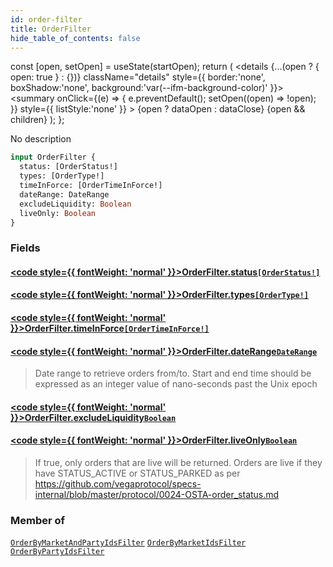 ```yaml
---
id: order-filter
title: OrderFilter
hide_table_of_contents: false
---
```







  const [open, setOpen] = useState(startOpen);
  return (
    <details {...(open ? { open: true } : {})} className="details" style={{ border:'none', boxShadow:'none', background:'var(--ifm-background-color)' }}>
      <summary
        onClick={(e) => {
          e.preventDefault();
          setOpen((open) => !open);
        }}
        style={{ listStyle:'none' }}
      >
      {open ? dataOpen : dataClose}
      </summary>
      {open && children}
    </details>
  );
};




No description


```graphql
input OrderFilter {
  status: [OrderStatus!]
  types: [OrderType!]
  timeInForce: [OrderTimeInForce!]
  dateRange: DateRange
  excludeLiquidity: Boolean
  liveOnly: Boolean
}
```


### Fields

#### [<code style={{ fontWeight: 'normal' }}>OrderFilter.<b>status</b></code>](#)<Bullet />[`[OrderStatus!]`](/testnet/api/graphql/enums/order-status) <Badge class="secondary" text="list"/> <Badge class="secondary" text="enum"/>
> 
> 

#### [<code style={{ fontWeight: 'normal' }}>OrderFilter.<b>types</b></code>](#)<Bullet />[`[OrderType!]`](/testnet/api/graphql/enums/order-type) <Badge class="secondary" text="list"/> <Badge class="secondary" text="enum"/>
> 
> 

#### [<code style={{ fontWeight: 'normal' }}>OrderFilter.<b>timeInForce</b></code>](#)<Bullet />[`[OrderTimeInForce!]`](/testnet/api/graphql/enums/order-time-in-force) <Badge class="secondary" text="list"/> <Badge class="secondary" text="enum"/>
> 
> 

#### [<code style={{ fontWeight: 'normal' }}>OrderFilter.<b>dateRange</b></code>](#)<Bullet />[`DateRange`](/testnet/api/graphql/inputs/date-range) <Badge class="secondary" text="input"/>
> Date range to retrieve orders from/to. Start and end time should be expressed as an integer value of nano-seconds past the Unix epoch
> 

#### [<code style={{ fontWeight: 'normal' }}>OrderFilter.<b>excludeLiquidity</b></code>](#)<Bullet />[`Boolean`](/testnet/api/graphql/scalars/boolean) <Badge class="secondary" text="scalar"/>
> 
> 

#### [<code style={{ fontWeight: 'normal' }}>OrderFilter.<b>liveOnly</b></code>](#)<Bullet />[`Boolean`](/testnet/api/graphql/scalars/boolean) <Badge class="secondary" text="scalar"/>
> If true, only orders that are live will be returned. Orders are live if they have STATUS_ACTIVE or STATUS_PARKED
> as per https://github.com/vegaprotocol/specs-internal/blob/master/protocol/0024-OSTA-order_status.md
> 



### Member of

[`OrderByMarketAndPartyIdsFilter`](/testnet/api/graphql/inputs/order-by-market-and-party-ids-filter)  <Badge class="secondary" text="input"/><Bullet />[`OrderByMarketIdsFilter`](/testnet/api/graphql/inputs/order-by-market-ids-filter)  <Badge class="secondary" text="input"/><Bullet />[`OrderByPartyIdsFilter`](/testnet/api/graphql/inputs/order-by-party-ids-filter)  <Badge class="secondary" text="input"/>


